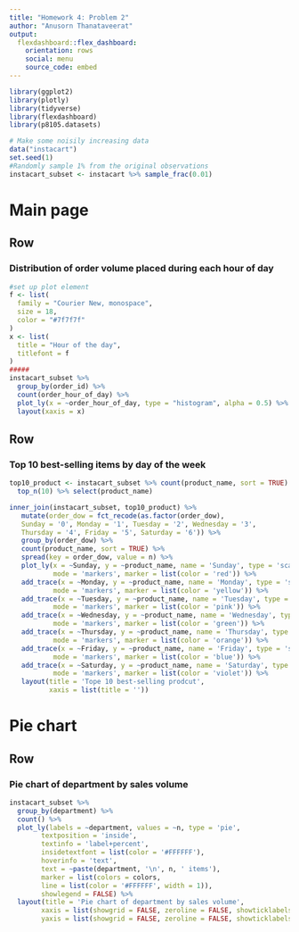 ```yaml
---
title: "Homework 4: Problem 2"
author: "Anusorn Thanataveerat"
output: 
  flexdashboard::flex_dashboard:
    orientation: rows
    social: menu
    source_code: embed
---
```


```r
library(ggplot2)
library(plotly)
library(tidyverse)
library(flexdashboard)
library(p8105.datasets)

# Make some noisily increasing data
data("instacart")
set.seed(1)
#Randomly sample 1% from the original observations
instacart_subset <- instacart %>% sample_frac(0.01)

```

Main page
=======================================================================

Row
-----------------------------------------------------------------------

### Distribution of order volume placed during each hour of day

```r
#set up plot element
f <- list(
  family = "Courier New, monospace",
  size = 18,
  color = "#7f7f7f"
)
x <- list(
  title = "Hour of the day",
  titlefont = f
)
#####
instacart_subset %>% 
  group_by(order_id) %>% 
  count(order_hour_of_day) %>%
  plot_ly(x = ~order_hour_of_day, type = "histogram", alpha = 0.5) %>% 
  layout(xaxis = x)
```

Row
-----------------------------------------------------------------------

### Top 10 best-selling items by day of the week 

```r
top10_product <- instacart_subset %>% count(product_name, sort = TRUE) %>% 
  top_n(10) %>% select(product_name)

inner_join(instacart_subset, top10_product) %>% 
   mutate(order_dow = fct_recode(as.factor(order_dow), 
   Sunday = '0', Monday = '1', Tuesday = '2', Wednesday = '3',
   Thursday = '4', Friday = '5', Saturday = '6')) %>% 
   group_by(order_dow) %>% 
   count(product_name, sort = TRUE) %>% 
   spread(key = order_dow, value = n) %>% 
   plot_ly(x = ~Sunday, y = ~product_name, name = 'Sunday', type = 'scatter',
           mode = 'markers', marker = list(color = 'red')) %>% 
   add_trace(x = ~Monday, y = ~product_name, name = 'Monday', type = 'scatter',
           mode = 'markers', marker = list(color = 'yellow')) %>% 
   add_trace(x = ~Tuesday, y = ~product_name, name = 'Tuesday', type = 'scatter',
           mode = 'markers', marker = list(color = 'pink')) %>% 
   add_trace(x = ~Wednesday, y = ~product_name, name = 'Wednesday', type = 'scatter',
           mode = 'markers', marker = list(color = 'green')) %>% 
   add_trace(x = ~Thursday, y = ~product_name, name = 'Thursday', type = 'scatter',
           mode = 'markers', marker = list(color = 'orange')) %>% 
   add_trace(x = ~Friday, y = ~product_name, name = 'Friday', type = 'scatter',
           mode = 'markers', marker = list(color = 'blue')) %>% 
   add_trace(x = ~Saturday, y = ~product_name, name = 'Saturday', type = 'scatter',
           mode = 'markers', marker = list(color = 'violet')) %>% 
   layout(title = 'Tope 10 best-selling prodcut',
          xaxis = list(title = ''))
```


Pie chart
=======================================================================

Row
-----------------------------------------------------------------------
### Pie chart of department by sales volume

```r
instacart_subset %>% 
  group_by(department) %>% 
  count() %>% 
  plot_ly(labels = ~department, values = ~n, type = 'pie',
        textposition = 'inside',
        textinfo = 'label+percent',
        insidetextfont = list(color = '#FFFFFF'),
        hoverinfo = 'text',
        text = ~paste(department, '\n', n, ' items'),
        marker = list(colors = colors,
        line = list(color = '#FFFFFF', width = 1)),
        showlegend = FALSE) %>%
  layout(title = 'Pie chart of department by sales volume',
        xaxis = list(showgrid = FALSE, zeroline = FALSE, showticklabels = FALSE),
        yaxis = list(showgrid = FALSE, zeroline = FALSE, showticklabels = FALSE))

```